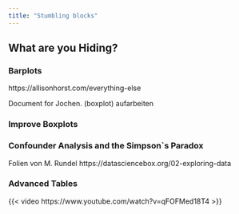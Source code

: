```yaml
---
title: "Stumbling blocks"
---
```



## What are you Hiding?

### Barplots
https://allisonhorst.com/everything-else

Document for Jochen. (boxplot) aufarbeiten

### Improve Boxplots


### Confounder Analysis and the Simpson`s Paradox

Folien von M. Rundel  https://datasciencebox.org/02-exploring-data


### Advanced Tables 

{{< video https://www.youtube.com/watch?v=qFOFMed18T4 >}}